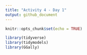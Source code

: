 ```yaml
---
title: "Activity 4 - Day 1"
output: github_document
---
```


```r
knitr::opts_chunk$set(echo = TRUE)
```

```r
library(tidyverse)
library(tidymodels)
library(GGally)
```

